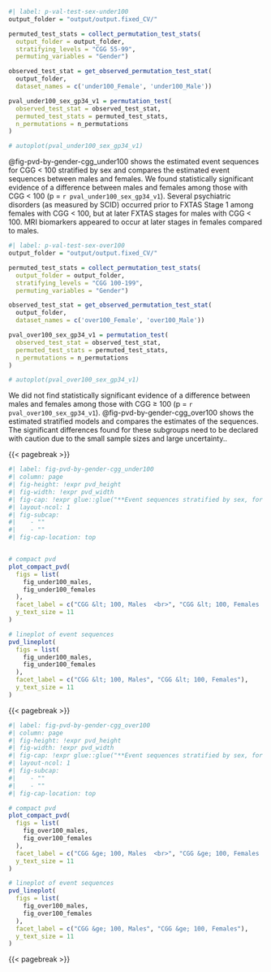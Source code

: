
```r
#| label: p-val-test-sex-under100
output_folder = "output/output.fixed_CV/"

permuted_test_stats = collect_permutation_test_stats(
  output_folder = output_folder,
  stratifying_levels = "CGG 55-99",
  permuting_variables = "Gender")

observed_test_stat = get_observed_permutation_test_stat(
  output_folder,
  dataset_names = c('under100_Female', 'under100_Male'))

pval_under100_sex_gp34_v1 = permutation_test(
  observed_test_stat = observed_test_stat,
  permuted_test_stats = permuted_test_stats,
  n_permutations = n_permutations
)

# autoplot(pval_under100_sex_gp34_v1)

```

@fig-pvd-by-gender-cgg_under100 shows the estimated event sequences
for CGG < 100 stratified by sex
and compares the estimated event sequences between males and females.
We found statistically significant evidence of a difference between males and females
among those with CGG < 100 (p = `r pval_under100_sex_gp34_v1`).
Several psychiatric disorders (as measured by SCID) occurred prior to FXTAS Stage 1
among females with CGG < 100,
but at later FXTAS stages for males with CGG < 100.
MRI biomarkers appeared to occur at later stages in females compared to males.

```r
#| label: p-val-test-sex-over100
output_folder = "output/output.fixed_CV/"

permuted_test_stats = collect_permutation_test_stats(
  output_folder = output_folder,
  stratifying_levels = "CGG 100-199",
  permuting_variables = "Gender")

observed_test_stat = get_observed_permutation_test_stat(
  output_folder,
  dataset_names = c('over100_Female', 'over100_Male'))

pval_over100_sex_gp34_v1 = permutation_test(
  observed_test_stat = observed_test_stat,
  permuted_test_stats = permuted_test_stats,
  n_permutations = n_permutations
)

# autoplot(pval_over100_sex_gp34_v1)

```

We did not find statistically significant evidence of a difference between males and females
among those with CGG ≥ 100 (p = `r pval_over100_sex_gp34_v1`).
@fig-pvd-by-gender-cgg_over100 shows the estimated stratified models
and compares the estimates of the sequences.
The significant differences found for these subgroups
need to be declared with caution due to the small sample sizes
and large uncertainty..


{{< pagebreak >}}

```r
#| label: fig-pvd-by-gender-cgg_under100
#| column: page
#| fig-height: !expr pvd_height
#| fig-width: !expr pvd_width
#| fig-cap: !expr glue::glue("**Event sequences stratified by sex, for CGG repeats <100.** **(a)** {compact_fig_caption} **(b)** Differences in event sequences between sexes, for CGG repeats <100.")
#| layout-ncol: 1
#| fig-subcap: 
#|    - ""
#|    - ""
#| fig-cap-location: top


# compact pvd
plot_compact_pvd(
  figs = list(
    fig_under100_males,
    fig_under100_females
  ),
  facet_label = c("CGG &lt; 100, Males  <br>", "CGG &lt; 100, Females  <br>"),
  y_text_size = 11
)

# lineplot of event sequences
pvd_lineplot(
  figs = list(
    fig_under100_males,
    fig_under100_females
  ),
  facet_label = c("CGG &lt; 100, Males", "CGG &lt; 100, Females"),
  y_text_size = 11
)
```

{{< pagebreak >}}

```r
#| label: fig-pvd-by-gender-cgg_over100
#| column: page
#| fig-height: !expr pvd_height
#| fig-width: !expr pvd_width
#| fig-cap: !expr glue::glue("**Event sequences stratified by sex, for CGG repeats ≥100. (a)** {compact_fig_caption} **(b)** Differences in event sequences between sexes, for CGG repeats ≥100.")
#| layout-ncol: 1
#| fig-subcap: 
#|    - ""
#|    - ""
#| fig-cap-location: top

# compact pvd
plot_compact_pvd(
  figs = list(
    fig_over100_males,
    fig_over100_females
  ),
  facet_label = c("CGG &ge; 100, Males  <br>", "CGG &ge; 100, Females  <br>"),
  y_text_size = 11
)

# lineplot of event sequences
pvd_lineplot(
  figs = list(
    fig_over100_males,
    fig_over100_females
  ),
  facet_label = c("CGG &ge; 100, Males", "CGG &ge; 100, Females"),
  y_text_size = 11
)

```

{{< pagebreak >}}

